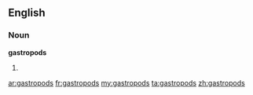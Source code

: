 ==English==

===Noun===
'''gastropods'''

# {{plural of|[[gastropod]]}}

[[ar:gastropods]]
[[fr:gastropods]]
[[my:gastropods]]
[[ta:gastropods]]
[[zh:gastropods]]